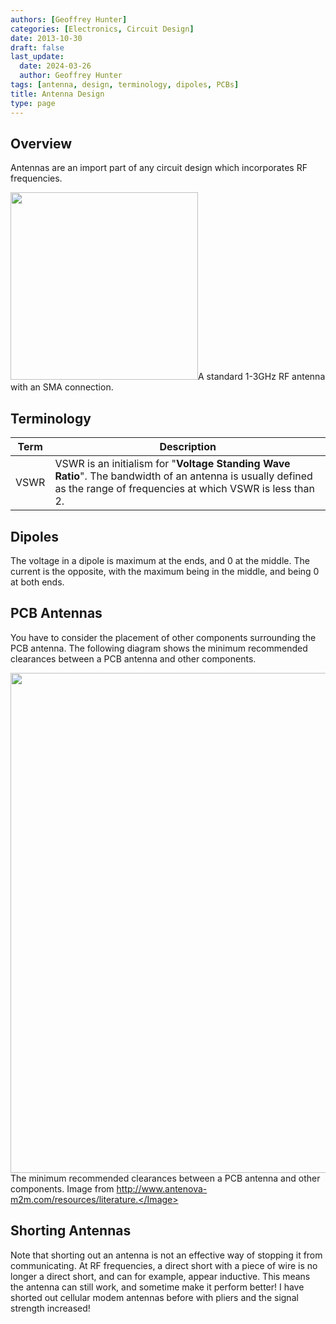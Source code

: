 ```yaml
---
authors: [Geoffrey Hunter]
categories: [Electronics, Circuit Design]
date: 2013-10-30
draft: false
last_update:
  date: 2024-03-26
  author: Geoffrey Hunter
tags: [antenna, design, terminology, dipoles, PCBs]
title: Antenna Design
type: page
---
```



## Overview

Antennas are an import part of any circuit design which incorporates RF frequencies.


<Image src={rf_antenna_with_sma_connection} width="300">A standard 1-3GHz RF antenna with an SMA connection.</Image>

## Terminology

| Term        | Description      |
| ----------- | ---------------- |
| VSWR        | VSWR is an initialism for "**Voltage Standing Wave Ratio**". The bandwidth of an antenna is usually defined as the range of frequencies at which VSWR is less than 2. |

## Dipoles

The voltage in a dipole is maximum at the ends, and 0 at the middle. The current is the opposite, with the maximum being in the middle, and being 0 at both ends.

## PCB Antennas

You have to consider the placement of other components surrounding the PCB antenna. The following diagram shows the minimum recommended clearances between a PCB antenna and other components.


<Image src={typical_minimum_component_clearances_from_pcb_antenna} width="800">The minimum recommended clearances between a PCB antenna and other components. Image from http://www.antenova-m2m.com/resources/literature.</Image>

## Shorting Antennas

Note that shorting out an antenna is not an effective way of stopping it from communicating. At RF frequencies, a direct short with a piece of wire is no longer a direct short, and can for example, appear inductive. This means the antenna can still work, and sometime make it perform better! I have shorted out cellular modem antennas before with pliers and the signal strength increased!

